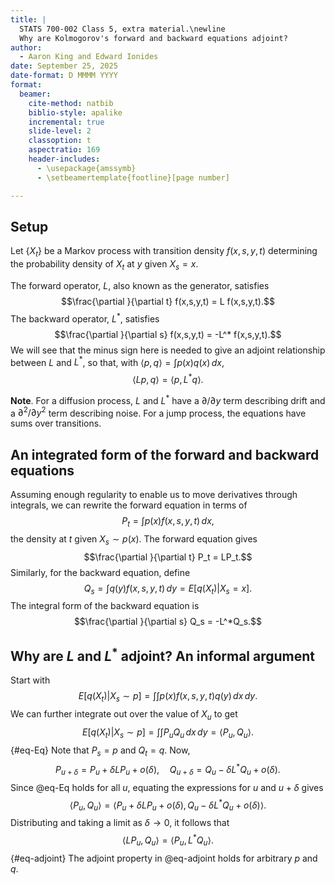```yaml
---
title: |
  STATS 700-002 Class 5, extra material.\newline
  Why are Kolmogorov's forward and backward equations adjoint?
author:
  - Aaron King and Edward Ionides
date: September 25, 2025
date-format: D MMMM YYYY
format:
  beamer:
    cite-method: natbib
    biblio-style: apalike
    incremental: true
    slide-level: 2
    classoption: t
    aspectratio: 169
    header-includes:
      - \usepackage{amssymb}
      - \setbeamertemplate{footline}[page number]

---
```


## Setup

Let $\{X_t\}$ be a Markov process with transition density $f(x,s,y,t)$ determining the probability density of $X_t$ at $y$ given $X_s=x$. 

The forward operator, $L$, also known as the generator, satisfies
$$\frac{\partial }{\partial t} f(x,s,y,t) = L f(x,s,y,t).$$
The backward operator, $L^*$, satisfies
$$\frac{\partial }{\partial s} f(x,s,y,t) = -L^* f(x,s,y,t).$$
We will see that the minus sign here is needed to give an adjoint relationship between $L$ and $L^*$, so that, with $\langle p,q\rangle = \int p(x)q(x)\,dx$,
$$\langle Lp,q \rangle = \langle p, L^*q \rangle.$$

__Note__. For a diffusion process, $L$ and $L^*$ have a $\partial/\partial y$ term describing drift and a  $\partial^2/\partial y^2$ term describing noise. For a jump process, the equations have sums over transitions.

## An integrated form of the forward and backward equations

Assuming enough regularity to enable us to move derivatives through integrals, we can rewrite the forward equation in terms of
$$P_t= \int p(x) f(x,s,y,t) \, dx, $$
the density at $t$ given $X_s\sim p(x)$.
The forward equation gives
$$\frac{\partial }{\partial t} P_t = LP_t.$$
Similarly, for the backward equation, define
$$Q_s= \int q(y) f(x,s,y,t) \, dy = E[q(X_t)|X_s=x].$$
The integral form of the backward equation is
$$\frac{\partial }{\partial s} Q_s = -L^*Q_s.$$

## Why are $L$ and $L^*$ adjoint? An informal argument

Start with
$$E\Big[ q(X_t) \Big| X_s\sim p \Big] = \int\int p(x)f(x,s,y,t)q(y)\, dx\, dy.$$
We can further integrate out over the value of $X_u$ to get
$$
E\Big[ q(X_t) \Big| X_s\sim p \Big] = \int\int P_uQ_u \, dx\, dy = \langle P_u,Q_u\rangle. 
$$ {#eq-Eq}
Note that $P_s=p$ and $Q_t=q$. 
Now,
$$P_{u+\delta} = P_u + \delta LP_u + o(\delta), \quad
Q_{u+\delta} = Q_u - \delta L^* Q_u + o(\delta).$$
Since @eq-Eq holds for all $u$, equating the expressions for $u$ and $u+\delta$ gives
$$ \langle P_u,Q_u\rangle = \langle  P_u + \delta LP_u + o(\delta),Q_u - \delta L^* Q_u + o(\delta) \rangle.$$
Distributing and taking a limit as $\delta\to 0$, it follows that
$$
\langle LP_u,Q_u\rangle = \langle P_u,L^*Q_u\rangle.
$$ {#eq-adjoint}
The adjoint property in @eq-adjoint holds for arbitrary $p$ and $q$.


